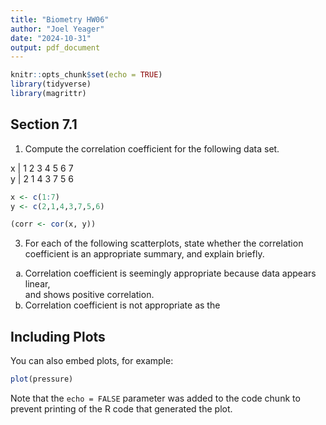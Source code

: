 ```yaml
---
title: "Biometry HW06"
author: "Joel Yeager"
date: "2024-10-31"
output: pdf_document
---
```


```r
knitr::opts_chunk$set(echo = TRUE)
library(tidyverse)
library(magrittr)
```

## Section 7.1

1. Compute the correlation coefficient for the following data set.

x \| 1 2 3 4 5 6 7\
y \| 2 1 4 3 7 5 6

```r
x <- c(1:7)
y <- c(2,1,4,3,7,5,6)

(corr <- cor(x, y))
```

3. For each of the following scatterplots, state whether
the correlation coefficient is an appropriate summary,
and explain briefly.  
a) Correlation coefficient is seemingly appropriate because data appears linear,\
and shows positive correlation.\
b) Correlation coefficient is not appropriate as the 

## Including Plots

You can also embed plots, for example:

```r
plot(pressure)
```

Note that the `echo = FALSE` parameter was added to the code chunk to prevent printing of the R code that generated the plot.
